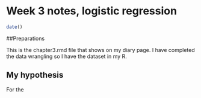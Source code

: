 # Week 3 notes, logistic regression


```r
date()
```
##Preparations

This is the chapter3.rmd file that shows on my diary page.
I have completed the data wrangling so I have the dataset in my R.

## My hypothesis

For the 
